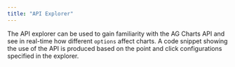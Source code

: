 ```yaml
---
title: "API Explorer"
---
```


The API explorer can be used to gain familiarity with the AG Charts API and see in real-time how different `options` affect charts. A code snippet showing the use of the API is produced based on the point and click configurations specified in the explorer.

<charts-api-explorer></charts-api-explorer>

<div style="display: none;">
    <!-- Needs to be referenced from a markdown file to be generated. Used by the <charts-api-explorer /> tag above. -->
    <ChartExampleRunner title='Baseline Chart' name='baseline' type='generated'></ChartExampleRunner>
</div>
